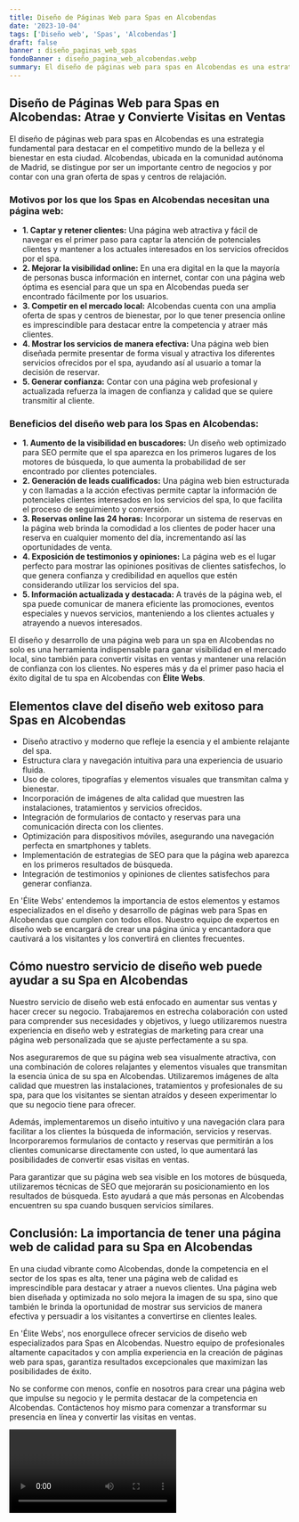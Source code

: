 ```yaml
---
title: Diseño de Páginas Web para Spas en Alcobendas
date: '2023-10-04'
tags: ['Diseño web', 'Spas', 'Alcobendas']
draft: false
banner : diseño_paginas_web_spas
fondoBanner : diseño_pagina_web_alcobendas.webp
summary: El diseño de páginas web para spas en Alcobendas es una estrategia fundamental para destacar en el competitivo mundo de la belleza y el bienestar en esta ciudad. Alcobendas, ubicada en la comunidad autónoma de Madrid, se distingue por ser un importante centro de negocios y por contar con una gran oferta de spas y centros de relajación. 
---
```


## Diseño de Páginas Web para Spas en Alcobendas: Atrae y Convierte Visitas en Ventas

El diseño de páginas web para spas en Alcobendas es una estrategia fundamental para destacar en el competitivo mundo de la belleza y el bienestar en esta ciudad. Alcobendas, ubicada en la comunidad autónoma de Madrid, se distingue por ser un importante centro de negocios y por contar con una gran oferta de spas y centros de relajación. 

### Motivos por los que los Spas en Alcobendas necesitan una página web:

- **1. Captar y retener clientes:** Una página web atractiva y fácil de navegar es el primer paso para captar la atención de potenciales clientes y mantener a los actuales interesados en los servicios ofrecidos por el spa.
- **2. Mejorar la visibilidad online:** En una era digital en la que la mayoría de personas busca información en internet, contar con una página web óptima es esencial para que un spa en Alcobendas pueda ser encontrado fácilmente por los usuarios.
- **3. Competir en el mercado local:** Alcobendas cuenta con una amplia oferta de spas y centros de bienestar, por lo que tener presencia online es imprescindible para destacar entre la competencia y atraer más clientes.
- **4. Mostrar los servicios de manera efectiva:** Una página web bien diseñada permite presentar de forma visual y atractiva los diferentes servicios ofrecidos por el spa, ayudando así al usuario a tomar la decisión de reservar.
- **5. Generar confianza:** Contar con una página web profesional y actualizada refuerza la imagen de confianza y calidad que se quiere transmitir al cliente. 

### Beneficios del diseño web para los Spas en Alcobendas:

- **1. Aumento de la visibilidad en buscadores:** Un diseño web optimizado para SEO permite que el spa aparezca en los primeros lugares de los motores de búsqueda, lo que aumenta la probabilidad de ser encontrado por clientes potenciales.
- **2. Generación de leads cualificados:** Una página web bien estructurada y con llamadas a la acción efectivas permite captar la información de potenciales clientes interesados en los servicios del spa, lo que facilita el proceso de seguimiento y conversión.
- **3. Reservas online las 24 horas:** Incorporar un sistema de reservas en la página web brinda la comodidad a los clientes de poder hacer una reserva en cualquier momento del día, incrementando así las oportunidades de venta.
- **4. Exposición de testimonios y opiniones:** La página web es el lugar perfecto para mostrar las opiniones positivas de clientes satisfechos, lo que genera confianza y credibilidad en aquellos que estén considerando utilizar los servicios del spa.
- **5. Información actualizada y destacada:** A través de la página web, el spa puede comunicar de manera eficiente las promociones, eventos especiales y nuevos servicios, manteniendo a los clientes actuales y atrayendo a nuevos interesados.

El diseño y desarrollo de una página web para un spa en Alcobendas no solo es una herramienta indispensable para ganar visibilidad en el mercado local, sino también para convertir visitas en ventas y mantener una relación de confianza con los clientes. No esperes más y da el primer paso hacia el éxito digital de tu spa en Alcobendas con **Élite Webs**.

<GifSeo />

<Cta />

## Elementos clave del diseño web exitoso para Spas en Alcobendas

- Diseño atractivo y moderno que refleje la esencia y el ambiente relajante del spa.
- Estructura clara y navegación intuitiva para una experiencia de usuario fluida.
- Uso de colores, tipografías y elementos visuales que transmitan calma y bienestar.
- Incorporación de imágenes de alta calidad que muestren las instalaciones, tratamientos y servicios ofrecidos.
- Integración de formularios de contacto y reservas para una comunicación directa con los clientes.
- Optimización para dispositivos móviles, asegurando una navegación perfecta en smartphones y tablets.
- Implementación de estrategias de SEO para que la página web aparezca en los primeros resultados de búsqueda.
- Integración de testimonios y opiniones de clientes satisfechos para generar confianza.

En 'Élite Webs' entendemos la importancia de estos elementos y estamos especializados en el diseño y desarrollo de páginas web para Spas en Alcobendas que cumplen con todos ellos. Nuestro equipo de expertos en diseño web se encargará de crear una página única y encantadora que cautivará a los visitantes y los convertirá en clientes frecuentes.

## Cómo nuestro servicio de diseño web puede ayudar a su Spa en Alcobendas

Nuestro servicio de diseño web está enfocado en aumentar sus ventas y hacer crecer su negocio. Trabajaremos en estrecha colaboración con usted para comprender sus necesidades y objetivos, y luego utilizaremos nuestra experiencia en diseño web y estrategias de marketing para crear una página web personalizada que se ajuste perfectamente a su spa.

Nos aseguraremos de que su página web sea visualmente atractiva, con una combinación de colores relajantes y elementos visuales que transmitan la esencia única de su spa en Alcobendas. Utilizaremos imágenes de alta calidad que muestren las instalaciones, tratamientos y profesionales de su spa, para que los visitantes se sientan atraídos y deseen experimentar lo que su negocio tiene para ofrecer.

Además, implementaremos un diseño intuitivo y una navegación clara para facilitar a los clientes la búsqueda de información, servicios y reservas. Incorporaremos formularios de contacto y reservas que permitirán a los clientes comunicarse directamente con usted, lo que aumentará las posibilidades de convertir esas visitas en ventas.

Para garantizar que su página web sea visible en los motores de búsqueda, utilizaremos técnicas de SEO que mejorarán su posicionamiento en los resultados de búsqueda. Esto ayudará a que más personas en Alcobendas encuentren su spa cuando busquen servicios similares.

## Conclusión: La importancia de tener una página web de calidad para su Spa en Alcobendas

En una ciudad vibrante como Alcobendas, donde la competencia en el sector de los spas es alta, tener una página web de calidad es imprescindible para destacar y atraer a nuevos clientes. Una página web bien diseñada y optimizada no solo mejora la imagen de su spa, sino que también le brinda la oportunidad de mostrar sus servicios de manera efectiva y persuadir a los visitantes a convertirse en clientes leales.

En 'Élite Webs', nos enorgullece ofrecer servicios de diseño web especializados para Spas en Alcobendas. Nuestro equipo de profesionales altamente capacitados y con amplia experiencia en la creación de páginas web para spas, garantiza resultados excepcionales que maximizan las posibilidades de éxito.

No se conforme con menos, confíe en nosotros para crear una página web que impulse su negocio y le permita destacar de la competencia en Alcobendas. Contáctenos hoy mismo para comenzar a transformar su presencia en línea y convertir las visitas en ventas.

<Video />

<CtaBot job='Spas' city='Alcobendas'/>

<Gmaps query='Alcobendas+españa+maps' />